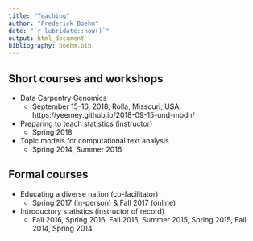 ```yaml
---
title: "Teaching" 
author: "Frederick Boehm" 
date: "`r lubridate::now()`" 
output: html_document 
bibliography: boehm.bib 
---
```



## Short courses and workshops

- Data Carpentry Genomics  
    - September 15-16, 2018, Rolla, Missouri, USA: https://yeemey.github.io/2018-09-15-und-mbdh/
    
- Preparing to teach statistics (instructor)  
    - Spring 2018

- Topic models for computational text analysis
    - Spring 2014, Summer 2016

    
    
## Formal courses

- Educating a diverse nation (co-facilitator)  
    - Spring 2017 (in-person) & Fall 2017 (online)

- Introductory statistics (instructor of record)  
    - Fall 2016, Spring 2016, Fall 2015, Summer 2015, Spring 2015, Fall 2014, Spring 2014  
    


